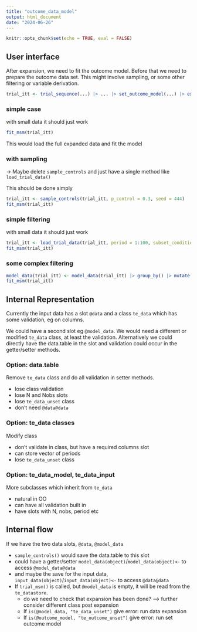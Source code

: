 ```yaml
---
title: "outcome_data_model"
output: html_document
date: "2024-06-26"
---
```


```r
knitr::opts_chunk$set(echo = TRUE, eval = FALSE)
```

## User interface

After expansion, we need to fit the outcome model. Before that we need to prepare the outcome data set.
This might involve sampling, or some other filtering or variable derivation.

```r
trial_itt <- trial_sequence(...) |> ... |> set_outcome_model(...) |> expand_trials()
```

### simple case

with small data it should just work

```r
fit_msm(trial_itt)
```

This would load the full expanded data and fit the model

### with sampling

-> Maybe delete `sample_controls` and just have a single method like `load_trial_data()`

This should be done simply
```r
trial_itt <- sample_controls(trial_itt, p_control = 0.3, seed = 444)
fit_msm(trial_itt)
```

### simple filtering

with small data it should just work

```r
trial_itt <- load_trial_data(trial_itt, period = 1:100, subset_condition = "age > 30", p_control = NULL, seed = NULL)
fit_msm(trial_itt)
```


### some complex filtering

```r
model_data(trial_itt) <- model_data(trial_itt) |> group_by() |> mutate()
fit_msm(trial_itt)
```


## Internal Representation

Currently the input data has a slot `@data` and a class `te_data` which has some validation, eg on
columns.

We could have a second slot eg `@model_data`. We would need a different or modified `te_data` class, at
least the validation. Alternatively we could directly have the data.table in the slot and validation could
occur in the getter/setter methods.


### Option: data.table

Remove `te_data` class and do all validation in setter methods.

- lose class validation
- lose N and Nobs slots
- lose `te_data_unset` class
+ don't need `@data@data`

### Option: te_data classes

Modify class

- don't validate in class, but have a required columns slot
- can store vector of periods
- lose `te_data_unset` class

### Option: te_data_model, te_data_input

More subclasses which inherit from `te_data`

- natural in OO
- can have all validation built in
- have slots with N, nobs, period etc

## Internal flow

If we have the two data slots, `@data`, `@model_data`

- `sample_controls()` would save the data.table to this slot
- could have a getter/setter `model_data(object)`/`model_data(object)<-` to access `@model_data@data`
- and maybe the save for the input data, `input_data(object)`/`input_data(object)<-` to access `@data@data`
- If `trial_msm()` is called, but `@model_data` is empty, it will be read from the `te_datastore`.
   - do we need to check that expansion has been done? --> further consider different class post expansion
   - If `is(@model_data, "te_data_unset")` give error: run data expansion
   - If `is(@outcome_model, "te_outcome_unset")` give error: run set outcome model
